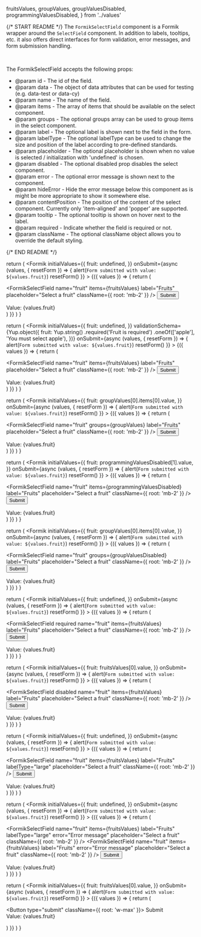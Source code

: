   fruitsValues,
  groupValues,
  groupValuesDisabled,
  programmingValuesDisabled,
} from '../values'

{/* START README */}
The `FormikSelectField` component is a Formik wrapper around the `SelectField` component. In addition to labels, tooltips, etc. it also offers direct interfaces for form validation, error messages, and form submission handling.

<br />

The FormikSelectField accepts the following props:

- @param id - The id of the field.
- @param data - The object of data attributes that can be used for testing (e.g. data-test or data-cy)
- @param name - The name of the field.
- @param items - The array of items that should be available on the select component.
- @param groups - The optional groups array can be used to group items in the select component.
- @param label - The optional label is shown next to the field in the form.
- @param labelType - The optional labelType can be used to change the size and position of the label according to pre-defined standards.
- @param placeholder - The optional placeholder is shown when no value is selected / initialization with 'undefined' is chosen.
- @param disabled - The optional disabled prop disables the select component.
- @param error - The optional error message is shown next to the component.
- @param hideError - Hide the error message below this component as is might be more appropriate to show it somewhere else.
- @param contentPosition - The position of the content of the select component. Currently only 'item-aligned' and 'popper' are supported.
- @param tooltip - The optional tooltip is shown on hover next to the label.
- @param required - Indicate whether the field is required or not.
- @param className - The optional className object allows you to override the default styling.

{/* END README */}

  return (
    <Formik
      initialValues={{
        fruit: undefined,
      }}
      onSubmit={async (values, { resetForm }) => {
        alert(`Form submitted with value: ${values.fruit}`)
        resetForm()
      }}
    >
      {({ values }) => {
        return (
          <div className="flex flex-col gap-2">
            <Form>
              <FormikSelectField
                name="fruit"
                items={fruitsValues}
                label="Fruits"
                placeholder="Select a fruit"
                className={{ root: 'mb-2' }}
              />
              <Button type="submit">Submit</Button>
            </Form>
            <div>Value: {values.fruit}</div>
          </div>
        )
      }}
    </Formik>
  )
}

  return (
    <Formik
      initialValues={{
        fruit: undefined,
      }}
      validationSchema={Yup.object({
        fruit: Yup.string()
          .required('Fruit is required')
          .oneOf(['apple'], 'You must select apple'),
      })}
      onSubmit={async (values, { resetForm }) => {
        alert(`Form submitted with value: ${values.fruit}`)
        resetForm()
      }}
    >
      {({ values }) => {
        return (
          <div className="flex flex-col gap-2">
            <Form>
              <FormikSelectField
                name="fruit"
                items={fruitsValues}
                label="Fruits"
                placeholder="Select a fruit"
                className={{ root: 'mb-2' }}
              />
              <Button type="submit">Submit</Button>
            </Form>
            <div>Value: {values.fruit}</div>
          </div>
        )
      }}
    </Formik>
  )
}

  return (
    <Formik
      initialValues={{
        fruit: groupValues[0].items[0].value,
      }}
      onSubmit={async (values, { resetForm }) => {
        alert(`Form submitted with value: ${values.fruit}`)
        resetForm()
      }}
    >
      {({ values }) => {
        return (
          <div className="flex flex-col gap-2">
            <Form>
              <FormikSelectField
                name="fruit"
                groups={groupValues}
                label="Fruits"
                placeholder="Select a fruit"
                className={{ root: 'mb-2' }}
              />
              <Button type="submit">Submit</Button>
            </Form>
            <div>Value: {values.fruit}</div>
          </div>
        )
      }}
    </Formik>
  )
}

  return (
    <Formik
      initialValues={{
        fruit: programmingValuesDisabled[1].value,
      }}
      onSubmit={async (values, { resetForm }) => {
        alert(`Form submitted with value: ${values.fruit}`)
        resetForm()
      }}
    >
      {({ values }) => {
        return (
          <div className="flex flex-col gap-2">
            <Form>
              <FormikSelectField
                name="fruit"
                items={programmingValuesDisabled}
                label="Fruits"
                placeholder="Select a fruit"
                className={{ root: 'mb-2' }}
              />
              <Button type="submit">Submit</Button>
            </Form>
            <div>Value: {values.fruit}</div>
          </div>
        )
      }}
    </Formik>
  )
}

  return (
    <Formik
      initialValues={{
        fruit: groupValues[0].items[0].value,
      }}
      onSubmit={async (values, { resetForm }) => {
        alert(`Form submitted with value: ${values.fruit}`)
        resetForm()
      }}
    >
      {({ values }) => {
        return (
          <div className="flex flex-col gap-2">
            <Form>
              <FormikSelectField
                name="fruit"
                groups={groupValuesDisabled}
                label="Fruits"
                placeholder="Select a fruit"
                className={{ root: 'mb-2' }}
              />
              <Button type="submit">Submit</Button>
            </Form>
            <div>Value: {values.fruit}</div>
          </div>
        )
      }}
    </Formik>
  )
}

  return (
    <Formik
      initialValues={{
        fruit: undefined,
      }}
      onSubmit={async (values, { resetForm }) => {
        alert(`Form submitted with value: ${values.fruit}`)
        resetForm()
      }}
    >
      {({ values }) => {
        return (
          <div className="flex flex-col gap-2">
            <Form>
              <FormikSelectField
                required
                name="fruit"
                items={fruitsValues}
                label="Fruits"
                placeholder="Select a fruit"
                className={{ root: 'mb-2' }}
              />
              <Button type="submit">Submit</Button>
            </Form>
            <div>Value: {values.fruit}</div>
          </div>
        )
      }}
    </Formik>
  )
}

  return (
    <Formik
      initialValues={{
        fruit: fruitsValues[0].value,
      }}
      onSubmit={async (values, { resetForm }) => {
        alert(`Form submitted with value: ${values.fruit}`)
        resetForm()
      }}
    >
      {({ values }) => {
        return (
          <div className="flex flex-col gap-2">
            <Form>
              <FormikSelectField
                disabled
                name="fruit"
                items={fruitsValues}
                label="Fruits"
                placeholder="Select a fruit"
                className={{ root: 'mb-2' }}
              />
              <Button type="submit">Submit</Button>
            </Form>
            <div>Value: {values.fruit}</div>
          </div>
        )
      }}
    </Formik>
  )
}

  return (
    <Formik
      initialValues={{
        fruit: undefined,
      }}
      onSubmit={async (values, { resetForm }) => {
        alert(`Form submitted with value: ${values.fruit}`)
        resetForm()
      }}
    >
      {({ values }) => {
        return (
          <div className="flex flex-col gap-2">
            <Form>
              <FormikSelectField
                name="fruit"
                items={fruitsValues}
                label="Fruits"
                labelType="large"
                placeholder="Select a fruit"
                className={{ root: 'mb-2' }}
              />
              <Button type="submit">Submit</Button>
            </Form>
            <div>Value: {values.fruit}</div>
          </div>
        )
      }}
    </Formik>
  )
}

  return (
    <Formik
      initialValues={{
        fruit: undefined,
      }}
      onSubmit={async (values, { resetForm }) => {
        alert(`Form submitted with value: ${values.fruit}`)
        resetForm()
      }}
    >
      {({ values }) => {
        return (
          <div className="flex flex-col gap-2">
            <Form>
              <FormikSelectField
                name="fruit"
                items={fruitsValues}
                label="Fruits"
                labelType="large"
                error="Error message"
                placeholder="Select a fruit"
                className={{ root: 'mb-2' }}
              />
              <FormikSelectField
                name="fruit"
                items={fruitsValues}
                label="Fruits"
                error="Error message"
                placeholder="Select a fruit"
                className={{ root: 'mb-2' }}
              />
              <Button type="submit">Submit</Button>
            </Form>
            <div>Value: {values.fruit}</div>
          </div>
        )
      }}
    </Formik>
  )
}

  return (
    <Formik
      initialValues={{
        fruit: fruitsValues[0].value,
      }}
      onSubmit={async (values, { resetForm }) => {
        alert(`Form submitted with value: ${values.fruit}`)
        resetForm()
      }}
    >
      {({ values }) => {
        return (
          <div>
            <Form className="flex flex-col gap-3">
              <FormikSelectField
                required
                name="fruit"
                label="Label"
                tooltip="Tooltip for this input"
                items={fruitsValues}
              />
              <FormikSelectField
                required
                name="fruit"
                label="Label"
                labelType="large"
                tooltip="Tooltip for this input"
                items={fruitsValues}
              />
              <FormikSelectField
                required
                name="fruit"
                label="Label"
                labelType="large"
                tooltip="Tooltip for this input"
                error="Error message"
                items={fruitsValues}
              />
              <Button type="submit" className={{ root: 'w-max' }}>
                Submit
              </Button>
            </Form>
            <div>Value: {values.fruit}</div>
          </div>
        )
      }}
    </Formik>
  )
}
